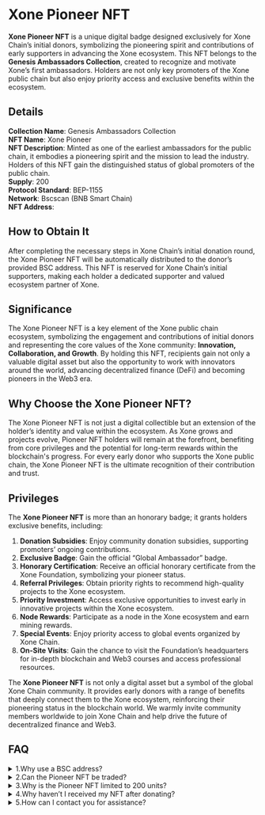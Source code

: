 # Xone Pioneer NFT

**Xone Pioneer NFT** is a unique digital badge designed exclusively for Xone Chain’s initial donors, symbolizing the pioneering spirit and contributions of early supporters in advancing the Xone ecosystem. This NFT belongs to the **Genesis Ambassadors Collection**, created to recognize and motivate Xone’s first ambassadors. Holders are not only key promoters of the Xone public chain but also enjoy priority access and exclusive benefits within the ecosystem.

## Details

**Collection Name**: Genesis Ambassadors Collection\
**NFT Name**: Xone Pioneer\
**NFT Description**: Minted as one of the earliest ambassadors for the public chain, it embodies a pioneering spirit and the mission to lead the industry. Holders of this NFT gain the distinguished status of global promoters of the public chain.\
**Supply**: 200\
**Protocol Standard**: BEP-1155\
**Network**: Bscscan (BNB Smart Chain)\
**NFT Address**:

## How to Obtain It

After completing the necessary steps in Xone Chain’s initial donation round, the Xone Pioneer NFT will be automatically distributed to the donor’s provided BSC address. This NFT is reserved for Xone Chain’s initial supporters, making each holder a dedicated supporter and valued ecosystem partner of Xone.

## Significance

The Xone Pioneer NFT is a key element of the Xone public chain ecosystem, symbolizing the engagement and contributions of initial donors and representing the core values of the Xone community: **Innovation, Collaboration, and Growth**. By holding this NFT, recipients gain not only a valuable digital asset but also the opportunity to work with innovators around the world, advancing decentralized finance (DeFi) and becoming pioneers in the Web3 era.

## Why Choose the Xone Pioneer NFT?

The Xone Pioneer NFT is not just a digital collectible but an extension of the holder’s identity and value within the ecosystem. As Xone grows and projects evolve, Pioneer NFT holders will remain at the forefront, benefiting from core privileges and the potential for long-term rewards within the blockchain's progress. For every early donor who supports the Xone public chain, the Xone Pioneer NFT is the ultimate recognition of their contribution and trust.

## Privileges

The **Xone Pioneer NFT** is more than an honorary badge; it grants holders exclusive benefits, including:

1. **Donation Subsidies**: Enjoy community donation subsidies, supporting promoters’ ongoing contributions.
2. **Exclusive Badge**: Gain the official “Global Ambassador” badge.
3. **Honorary Certification**: Receive an official honorary certificate from the Xone Foundation, symbolizing your pioneer status.
4. **Referral Privileges**: Obtain priority rights to recommend high-quality projects to the Xone ecosystem.
5. **Priority Investment**: Access exclusive opportunities to invest early in innovative projects within the Xone ecosystem.
6. **Node Rewards**: Participate as a node in the Xone ecosystem and earn mining rewards.
7. **Special Events**: Enjoy priority access to global events organized by Xone Chain.
8. **On-Site Visits**: Gain the chance to visit the Foundation’s headquarters for in-depth blockchain and Web3 courses and access professional resources.

The **Xone Pioneer NFT** is not only a digital asset but a symbol of the global Xone Chain community. It provides early donors with a range of benefits that deeply connect them to the Xone ecosystem, reinforcing their pioneering status in the blockchain world. We warmly invite community members worldwide to join Xone Chain and help drive the future of decentralized finance and Web3.

## FAQ

<details>

<summary>1.Why use a BSC address?</summary>

The **Xone Pioneer NFT** is issued on the BNB Smart Chain (BSC) and follows the BEP-1155 standard. Using a BSC address ensures the smooth distribution of the NFT and donation subsidies, while also supporting compatibility with other functions within the Xone Chain ecosystem. Therefore, all donors must provide a compatible BSC address to reliably receive assets and benefits on-chain.

</details>

<details>

<summary>2.Can the Pioneer NFT be traded?</summary>

Yes, the Pioneer NFT is a BEP-1155 standard NFT on the BSC network, allowing for free trading. Holders can choose to sell, transfer, or keep the NFT to enjoy its benefits. Note that when the NFT is sold or transferred, all associated privileges will transfer to the new holder.

</details>

<details>

<summary>3.Why is the Pioneer NFT limited to 200 units?</summary>

Only 200 Pioneer NFTs were issued to honor the earliest supporters of Xone Chain with exclusive privileges. This limited release increases the NFT’s uniqueness and rarity, symbolizing the key role of early donors in the Xone Chain ecosystem and ensuring that each holder’s benefits and status are recognized.

</details>

<details>

<summary>4.Why haven’t I received my NFT after donating?</summary>

If you completed your donation but haven’t received your Pioneer NFT within the expected time, please check the following:

* **Verify your BSC address**: Ensure that the address you provided is correct and BSC-compatible.
* **Transaction Confirmation**: Check that your donation transaction was successfully confirmed.
* **Processing Time**: NFT distribution may take time, depending on network congestion.

If everything appears correct and you still haven’t received the NFT, please contact our support team below, and we’ll assist you in resolving the issue.

</details>

<details>

<summary>5.How can I contact you for assistance?</summary>

For any help or support, please contact us:

**Support:** [support@xone.plus](mailto:support@xone.plus)

**Official:** [hello@xone.plus](mailto:hello@xone.plus)

**Business:** [business@xone.plus](mailto:business@xone.plus)

**News:** [Medium](https://medium.com/@xone\_chain)

**Community:** [Telegram](https://t.me/Xone\_Group) | [Twitter](https://x.com/xone\_chain)

</details>
